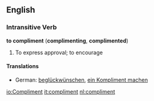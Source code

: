 ==English==
===Intransitive Verb===
'''to compliment''' ('''complimenting''', '''complimented''')
#To express approval; to encourage

====Translations====
*German: [[beglückwünschen]], [[ein Kompliment machen]]

[[io:Compliment]]
[[it:compliment]]
[[nl:compliment]]